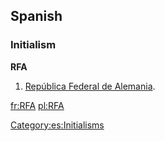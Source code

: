 {{selfref|{{also|WT:RFA}}}}
==Spanish==

===Initialism===
'''RFA'''

# [[República Federal de Alemania]].
[[Category:es:Initialisms]] 
[[fr:RFA]]
[[pl:RFA]]